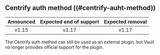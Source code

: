 ## Centrify auth method ((#centrify-auht-method))

| Announced | Expected end of support | Expected removal |
| :-------: | :---------------------: | :--------------: |
| v1.15     | v1.17                   | v1.17

The Centrify auth method can still be used as an external plugin, but Vault
no longer provides official support for the plugin.